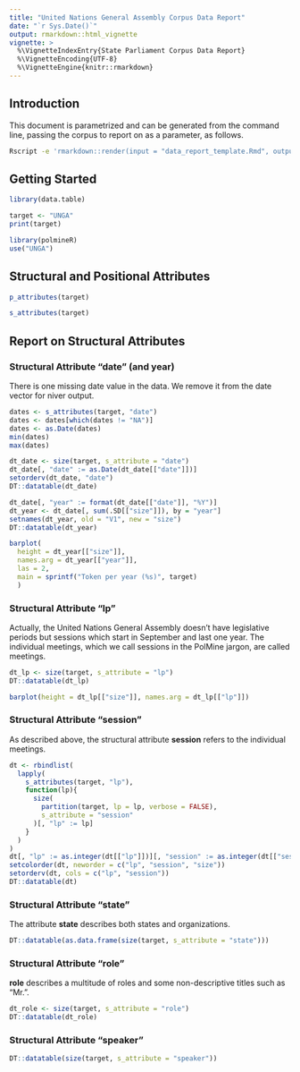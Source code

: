 ```yaml
---
title: "United Nations General Assembly Corpus Data Report"
date: "`r Sys.Date()`"
output: rmarkdown::html_vignette
vignette: >
  %\VignetteIndexEntry{State Parliament Corpus Data Report}
  %\VignetteEncoding{UTF-8}
  %\VignetteEngine{knitr::rmarkdown}
---
```




## Introduction

This document is parametrized and can be generated from the command line, passing the corpus to report on as a parameter, as follows.

```sh
Rscript -e 'rmarkdown::render(input = "data_report_template.Rmd", output_format = "html_document", output_file = "data_report_be.html", params = list(target = "BE"))'
```


## Getting Started

```r
library(data.table)
```


```r
target <- "UNGA"
print(target)
```

```r
library(polmineR)
use("UNGA")
```


## Structural and Positional Attributes

```r
p_attributes(target)
```

```r
s_attributes(target)
```


## Report on Structural Attributes

### Structural Attribute "date" (and year)

There is one missing date value in the data. We remove it from the date vector for niver output.

```r
dates <- s_attributes(target, "date")
dates <- dates[which(dates != "NA")]
dates <- as.Date(dates)
min(dates)
max(dates)
```

```r
dt_date <- size(target, s_attribute = "date")
dt_date[, "date" := as.Date(dt_date[["date"]])]
setorderv(dt_date, "date")
DT::datatable(dt_date)
```

```r
dt_date[, "year" := format(dt_date[["date"]], "%Y")]
dt_year <- dt_date[, sum(.SD[["size"]]), by = "year"]
setnames(dt_year, old = "V1", new = "size")
DT::datatable(dt_year)
```

```r
barplot(
  height = dt_year[["size"]],
  names.arg = dt_year[["year"]],
  las = 2,
  main = sprintf("Token per year (%s)", target)
  )
```

### Structural Attribute "lp"

Actually, the United Nations General Assembly doesn't have legislative periods but sessions which start in September and last one year. The individual meetings, which we call sessions in the PolMine jargon, are called meetings.

```r
dt_lp <- size(target, s_attribute = "lp")
DT::datatable(dt_lp)
```

```r
barplot(height = dt_lp[["size"]], names.arg = dt_lp[["lp"]])
```


### Structural Attribute "session"

As described above, the structural attribute **session** refers to the individual meetings. 

```r
dt <- rbindlist(
  lapply(
    s_attributes(target, "lp"),
    function(lp){
      size(
        partition(target, lp = lp, verbose = FALSE),
        s_attribute = "session"
      )[, "lp" := lp]
    }
  )
)
dt[, "lp" := as.integer(dt[["lp"]])][, "session" := as.integer(dt[["session"]])]
setcolorder(dt, neworder = c("lp", "session", "size"))
setorderv(dt, cols = c("lp", "session"))
DT::datatable(dt)
```


### Structural Attribute "state" 

The attribute **state** describes both states and organizations. 

```r
DT::datatable(as.data.frame(size(target, s_attribute = "state")))
```


### Structural Attribute "role"

**role** describes a multitude of roles and some non-descriptive titles such as "Mr.".

```r
dt_role <- size(target, s_attribute = "role")
DT::datatable(dt_role)
```


### Structural Attribute "speaker"

```r
DT::datatable(size(target, s_attribute = "speaker"))
```

